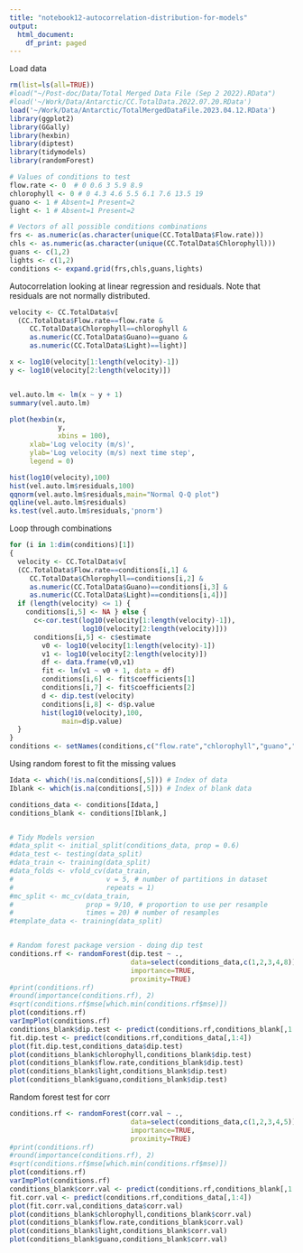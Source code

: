 ```yaml
---
title: "notebook12-autocorrelation-distribution-for-models"
output:
  html_document:
    df_print: paged
---
```


Load data
```r
rm(list=ls(all=TRUE))
#load("~/Post-doc/Data/Total Merged Data File (Sep 2 2022).RData")
#load('~/Work/Data/Antarctic/CC.TotalData.2022.07.20.RData')
load('~/Work/Data/Antarctic/TotalMergedDataFile.2023.04.12.RData')
library(ggplot2)
library(GGally)
library(hexbin)
library(diptest)
library(tidymodels)
library(randomForest)
```

```r
# Values of conditions to test
flow.rate <- 0  # 0 0.6 3 5.9 8.9
chlorophyll <- 0 # 0 4.3 4.6 5.5 6.1 7.6 13.5 19
guano <- 1 # Absent=1 Present=2
light <- 1 # Absent=1 Present=2

# Vectors of all possible conditions combinations
frs <- as.numeric(as.character(unique(CC.TotalData$Flow.rate)))
chls <- as.numeric(as.character(unique(CC.TotalData$Chlorophyll)))
guans <- c(1,2)
lights <- c(1,2)
conditions <- expand.grid(frs,chls,guans,lights)
```

Autocorrelation looking at linear regression and residuals. Note that residuals are not normally distributed.
```r
velocity <- CC.TotalData$v[
  (CC.TotalData$Flow.rate==flow.rate & 
     CC.TotalData$Chlorophyll==chlorophyll & 
     as.numeric(CC.TotalData$Guano)==guano &
     as.numeric(CC.TotalData$Light)==light)]

x <- log10(velocity[1:length(velocity)-1])
y <- log10(velocity[2:length(velocity)])


vel.auto.lm <- lm(x ~ y + 1)
summary(vel.auto.lm)

plot(hexbin(x,
            y,
            xbins = 100),
     xlab='Log velocity (m/s)',
     ylab='Log velocity (m/s) next time step',
     legend = 0)

hist(log10(velocity),100)
hist(vel.auto.lm$residuals,100)
qqnorm(vel.auto.lm$residuals,main="Normal Q-Q plot")
qqline(vel.auto.lm$residuals)
ks.test(vel.auto.lm$residuals,'pnorm')

```


Loop through combinations

```r
for (i in 1:dim(conditions)[1])
{
  velocity <- CC.TotalData$v[
  (CC.TotalData$Flow.rate==conditions[i,1] & 
     CC.TotalData$Chlorophyll==conditions[i,2] & 
     as.numeric(CC.TotalData$Guano)==conditions[i,3] &
     as.numeric(CC.TotalData$Light)==conditions[i,4])]
  if (length(velocity) <= 1) {
    conditions[i,5] <- NA } else {
      c<-cor.test(log10(velocity[1:length(velocity)-1]),
                  log10(velocity[2:length(velocity)]))
      conditions[i,5] <- c$estimate
        v0 <- log10(velocity[1:length(velocity)-1])
        v1 <- log10(velocity[2:length(velocity)])
        df <- data.frame(v0,v1)
        fit <- lm(v1 ~ v0 + 1, data = df)
        conditions[i,6] <- fit$coefficients[1]
        conditions[i,7] <- fit$coefficients[2]
        d <- dip.test(velocity)
        conditions[i,8] <- d$p.value
        hist(log10(velocity),100,
             main=d$p.value)
  }  
}
conditions <- setNames(conditions,c("flow.rate","chlorophyll","guano","light","corr.val","slope","intercept","dip.test"))
```


Using random forest to fit the missing values

```r
Idata <- which(!is.na(conditions[,5])) # Index of data
Iblank <- which(is.na(conditions[,5])) # Index of blank data

conditions_data <- conditions[Idata,]
conditions_blank <- conditions[Iblank,]


# Tidy Models version
#data_split <- initial_split(conditions_data, prop = 0.6)
#data_test <- testing(data_split)
#data_train <- training(data_split)
#data_folds <- vfold_cv(data_train, 
#                       v = 5, # number of partitions in dataset 
#                       repeats = 1)
#mc_split <- mc_cv(data_train, 
#                  prop = 9/10, # proportion to use per resample
#                  times = 20) # number of resamples
#template_data <- training(data_split)


# Random forest package version - doing dip test
conditions.rf <- randomForest(dip.test ~ .,
                              data=select(conditions_data,c(1,2,3,4,8)),
                              importance=TRUE,
                              proximity=TRUE)
#print(conditions.rf)
#round(importance(conditions.rf), 2)
#sqrt(conditions.rf$mse[which.min(conditions.rf$mse)]) 
plot(conditions.rf)
varImpPlot(conditions.rf)
conditions_blank$dip.test <- predict(conditions.rf,conditions_blank[,1:4])
fit.dip.test <- predict(conditions.rf,conditions_data[,1:4])
plot(fit.dip.test,conditions_data$dip.test)
plot(conditions_blank$chlorophyll,conditions_blank$dip.test)
plot(conditions_blank$flow.rate,conditions_blank$dip.test)
plot(conditions_blank$light,conditions_blank$dip.test)
plot(conditions_blank$guano,conditions_blank$dip.test)

```

Random forest test for corr
```r
conditions.rf <- randomForest(corr.val ~ .,
                              data=select(conditions_data,c(1,2,3,4,5)),
                              importance=TRUE,
                              proximity=TRUE)
#print(conditions.rf)
#round(importance(conditions.rf), 2)
#sqrt(conditions.rf$mse[which.min(conditions.rf$mse)]) 
plot(conditions.rf)
varImpPlot(conditions.rf)
conditions_blank$corr.val <- predict(conditions.rf,conditions_blank[,1:4])
fit.corr.val <- predict(conditions.rf,conditions_data[,1:4])
plot(fit.corr.val,conditions_data$corr.val)
plot(conditions_blank$chlorophyll,conditions_blank$corr.val)
plot(conditions_blank$flow.rate,conditions_blank$corr.val)
plot(conditions_blank$light,conditions_blank$corr.val)
plot(conditions_blank$guano,conditions_blank$corr.val)
```